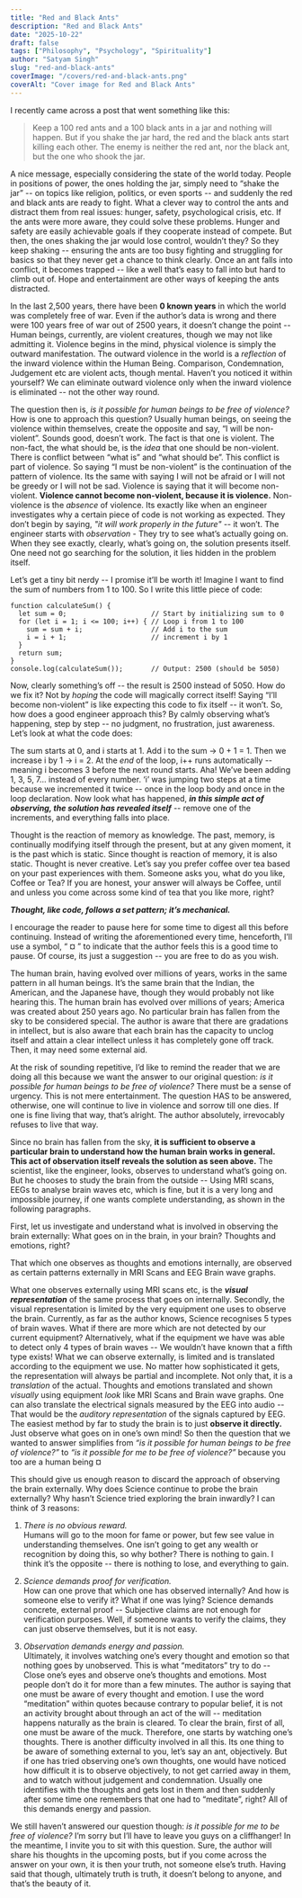 ```yaml
---
title: "Red and Black Ants"
description: "Red and Black Ants"
date: "2025-10-22"
draft: false
tags: ["Philosophy", "Psychology", "Spirituality"]
author: "Satyam Singh"
slug: "red-and-black-ants"
coverImage: "/covers/red-and-black-ants.png"
coverAlt: "Cover image for Red and Black Ants"
---
```


I recently came across a post that went something like this:

> Keep a 100 red ants and a 100 black ants in a jar and nothing will happen. But if you shake the jar hard, the red and the black ants start killing each other. The enemy is neither the red ant, nor the black ant, but the one who shook the jar.

A nice message, especially considering the state of the world today. People in positions of power, the ones holding the jar, simply need to “shake the jar” -- on topics like religion, politics, or even sports -- and suddenly the red and black ants are ready to fight. What a clever way to control the ants and distract them from real issues: hunger, safety, psychological crisis, etc. If the ants were more aware, they could solve these problems. Hunger and safety are easily achievable goals if they cooperate instead of compete. But then, the ones shaking the jar would lose control, wouldn’t they? So they keep shaking -- ensuring the ants are too busy fighting and struggling for basics so that they never get a chance to think clearly. Once an ant falls into conflict, it becomes trapped -- like a well that’s easy to fall into but hard to climb out of. Hope and entertainment are other ways of keeping the ants distracted.

In the last 2,500 years, there have been **0 known years** in which the world was completely free of war. Even if the author’s data is wrong and there were 100 years free of war out of 2500 years, it doesn’t change the point -- Human beings, currently, are violent creatures, though we may not like admitting it. Violence begins in the mind, physical violence is simply the outward manifestation. The outward violence in the world is a *reflection* of the inward violence within the Human Being. Comparison, Condemnation, Judgement etc are violent acts, though mental. Haven’t you noticed it within yourself? We can eliminate outward violence only when the inward violence is eliminated -- not the other way round.

The question then is, *is it possible for human beings to be free of violence?*
How is one to approach this question? Usually human beings, on seeing the violence within themselves, create the opposite and say, “I will be non-violent”. Sounds good, doesn’t work. The fact is that one is violent. The non-fact, the what should be, is the *idea* that one should be non-violent. There is conflict between “what is” and “what should be”. This conflict is part of violence. So saying “I must be non-violent” is the continuation of the pattern of violence. Its the same with saying I will not be afraid or I will not be greedy or I will not be sad. Violence is saying that it will become non-violent. **Violence cannot become non-violent, because it is violence.** Non-violence is the *absence* of violence. Its exactly like when an engineer investigates why a certain piece of code is not working as expected. They don’t begin by saying, *"it will work properly in the future"* -- it won’t. The engineer starts with *observation* - They try to see what’s actually going on. When they see exactly, clearly, what’s going on, the solution presents itself. One need not go searching for the solution, it lies hidden in the problem itself.

Let’s get a tiny bit nerdy -- I promise it’ll be worth it! Imagine I want to find the sum of numbers from 1 to 100. So I write this little piece of code:
```
function calculateSum() {
  let sum = 0;                     // Start by initializing sum to 0
  for (let i = 1; i <= 100; i++) { // Loop i from 1 to 100
    sum = sum + i;                 // Add i to the sum 
    i = i + 1;                     // increment i by 1
  }
  return sum;
}
console.log(calculateSum());       // Output: 2500 (should be 5050)
```
Now, clearly something’s off -- the result is 2500 instead of 5050. How do we fix it? Not by *hoping* the code will magically correct itself! Saying “I’ll become non-violent” is like expecting this code to fix itself -- it won’t. So, how does a good engineer approach this? By calmly observing what’s happening, step by step -- no judgment, no frustration, just awareness. Let’s look at what the code does:

The sum starts at 0, and i starts at 1.
Add i to the sum → 0 + 1 = 1.
Then we increase i by 1 → i = 2.
At the *end* of the loop, i++ runs automatically -- meaning i becomes 3 before the next round starts.
Aha! We’ve been adding 1, 3, 5, 7… instead of every number. ‘i’ was jumping two steps at a time because we incremented it twice -- once in the loop body and once in the loop declaration. Now look what has happened, ***in this simple act of observing, the solution has revealed itself*** -- remove one of the increments, and everything falls into place.

Thought is the reaction of memory as knowledge. The past, memory, is continually modifying itself through the present, but at any given moment, it is the past which is static. Since thought is reaction of memory, it is also static. Thought is never creative. Let’s say you prefer coffee over tea based on your past experiences with them. Someone asks you, what do you like, Coffee or Tea? If you are honest, your answer will always be Coffee, until and unless you come across some kind of tea that you like more, right?

***Thought, like code, follows a set pattern; it’s mechanical.***

I encourage the reader to pause here for some time to digest all this before continuing. Instead of writing the aforementioned every time, henceforth, I’ll use a symbol, “ ¤ ” to indicate that the author feels this is a good time to pause. Of course, its just a suggestion -- you are free to do as you wish.

The human brain, having evolved over millions of years, works in the same pattern in all human beings. It’s the same brain that the Indian, the American, and the Japanese have, though they would probably not like hearing this. The human brain has evolved over millions of years; America was created about 250 years ago. No particular brain has fallen from the sky to be considered special. The author is aware that there are gradations in intellect, but is also aware that each brain has the capacity to unclog itself and attain a clear intellect unless it has completely gone off track. Then, it may need some external aid.

At the risk of sounding repetitive, I’d like to remind the reader that we are doing all this because we want the answer to our original question: *is it possible for human beings to be free of violence?*
There must be a sense of urgency. This is not mere entertainment. The question HAS to be answered, otherwise, one will continue to live in violence and sorrow till one dies. If one is fine living that way, that’s alright. The author absolutely, irrevocably refuses to live that way.

Since no brain has fallen from the sky, **it is sufficient to observe a particular brain to understand how the human brain works in general. This act of observation itself reveals the solution as seen above.** The scientist, like the engineer, looks, observes to understand what’s going on. But he chooses to study the brain from the outside -- Using MRI scans, EEGs to analyse brain waves etc, which is fine, but it is a very long and impossible journey, if one wants complete understanding, as shown in the following paragraphs.

First, let us investigate and understand what is involved in observing the brain externally:
What goes on in the brain, in your brain?
Thoughts and emotions, right?

That which one observes as thoughts and emotions internally, are observed as certain patterns externally in MRI Scans and EEG Brain wave graphs.

What one observes externally using MRI scans etc, is the ***visual representation*** of the same process that goes on internally. Secondly, the visual representation is limited by the very equipment one uses to observe the brain. Currently, as far as the author knows, Science recognises 5 types of brain waves. What if there are more which are not detected by our current equipment? Alternatively, what if the equipment we have was able to detect only 4 types of brain waves -- We wouldn’t have known that a fifth type exists! What we can observe externally, is limited and is translated according to the equipment we use. No matter how sophisticated it gets, the representation will always be partial and incomplete. Not only that, it is a *translation* of the actual. Thoughts and emotions translated and shown *visually* using equipment *look* like MRI Scans and Brain wave graphs. One can also translate the electrical signals measured by the EEG into audio -- That would be the *auditory representation* of the signals captured by EEG. The easiest method by far to study the brain is to just **observe it directly.** Just observe what goes on in one’s own mind! So then the question that we wanted to answer simplifies from *“is it possible for human beings to be free of violence?”* to *“is it possible for me to be free of violence?”* because you too are a human being ¤

This should give us enough reason to discard the approach of observing the brain externally. Why does Science continue to probe the brain externally? Why hasn’t Science tried exploring the brain inwardly? I can think of 3 reasons:

1. *There is no obvious reward.*  
Humans will go to the moon for fame or power, but few see value in understanding themselves. One isn’t going to get any wealth or recognition by doing this, so why bother? There is nothing to gain.
I think it’s the opposite -- there is nothing to lose, and everything to gain.

2. *Science demands proof for verification.*  
How can one prove that which one has observed internally? And how is someone else to verify it? What if one was lying? Science demands concrete, external proof -- Subjective claims are not enough for verification purposes.
Well, if someone wants to verify the claims, they can just observe themselves, but it is not easy.

3. *Observation demands energy and passion.*  
Ultimately, it involves watching one’s every thought and emotion so that nothing goes by unobserved. This is what “meditators” try to do -- Close one’s eyes and observe one’s thoughts and emotions. Most people don’t do it for more than a few minutes. The author is saying that one must be aware of every thought and emotion. I use the word “meditation” within quotes because contrary to popular belief, it is not an activity brought about through an act of the will -- meditation happens naturally as the brain is cleared. To clear the brain, first of all, one must be aware of the muck. Therefore, one starts by watching one’s thoughts. There is another difficulty involved in all this. Its one thing to be aware of something external to you, let’s say an ant, objectively. But if one has tried observing one’s own thoughts, one would have noticed how difficult it is to observe objectively, to not get carried away in them, and to watch without judgement and condemnation. Usually one identifies with the thoughts and gets lost in them and then suddenly after some time one remembers that one had to “meditate”, right? All of this demands energy and passion.

We still haven’t answered our question though: *is it possible for me to be free of violence?* I’m sorry but I’ll have to leave you guys on a cliffhanger! In the meantime, I invite you to sit with this question. Sure, the author will share his thoughts in the upcoming posts, but if you come across the answer on your own, it is then your truth, not someone else’s truth. Having said that though, ultimately truth is truth, it doesn’t belong to anyone, and that’s the beauty of it.

